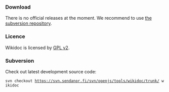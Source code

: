 === Download ===

There is no official releases at the moment. We recommend to use [[https://svn.sendanor.fi/svn/openjs/tools/wikidoc/trunk/|the subversion repository]].

=== Licence ===

Wikidoc is licensed by [[https://svn.sendanor.fi/svn/openjs/tools/wikidoc/trunk/COPYING|GPL v2]].

=== Subversion ===

Check out latest development source code:

 svn checkout https://svn.sendanor.fi/svn/openjs/tools/wikidoc/trunk/ wikidoc
